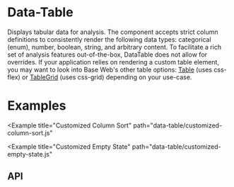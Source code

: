 <!--
Copyright (c) Uber Technologies, Inc.

This source code is licensed under the MIT license found in the
LICENSE file in the root directory of this source tree.
-->






<TableGuideNotification />

# Data-Table

Displays tabular data for analysis. The component accepts strict column definitions to consistently
render the following data types: categorical (enum), number, boolean, string, and arbitrary content.
To facilitate a rich set of analysis features out-of-the-box, DataTable does not allow for overrides.
If your application relies on rendering a custom table element, you may want to look into Base Web's
other table options: [Table](/components/table) (uses css-flex) or [TableGrid](/components/table-grid)
(uses css-grid) depending on your use-case.

# Examples

<Example title="Basic usage" path="data-table/basic.js">
  <Basic />
</Example>

<Example title="Batch Actions" path="data-table/batch-action.js">
  <BatchAction />
</Example>

<Example title="Custom Line Height" path="data-table/row-height-line-clamp.js">
  <RowHeightLineClamp />
</Example>

<Example
  title="Customized Column Sort"
  path="data-table/customized-column-sort.js"
>
  <CustomizedColumnSort />
</Example>

<Example
  title="Customized Empty State"
  path="data-table/customized-empty-state.js"
>
  <CustomizedEmptyState />
</Example>

## API

<Exports
  component={DataTableExports}
  title="Data-Table exports"
  path="baseui/data-table"
/>
